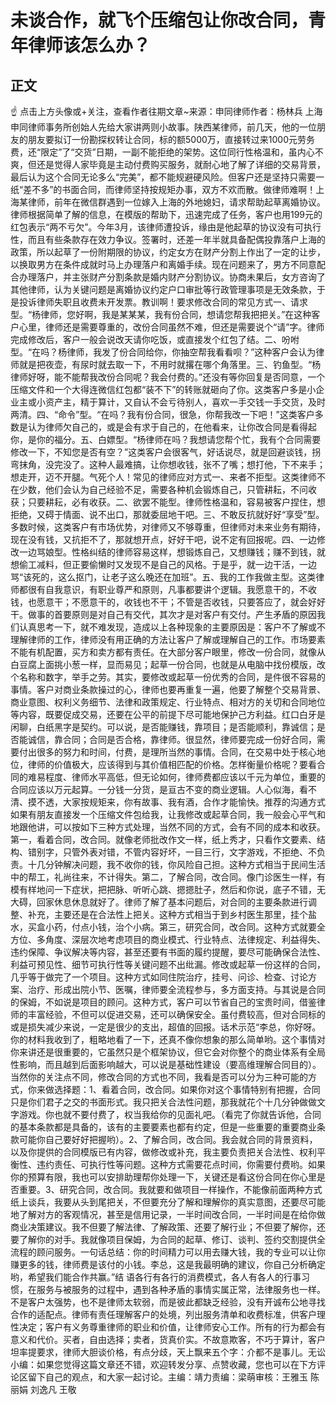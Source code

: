 # 未谈合作，就飞个压缩包让你改合同，青年律师该怎么办？
## 正文
☝ 点击上方头像或+关注，查看作者往期文章~来源：申同律师作者：杨林兵 上海申同律师事务所创始人先给大家讲两则小故事。陕西某律师，前几天，他的一位朋友的朋友要拟订一份勘探权转让合同，标的额5000万，直接转过来1000元劳务费，还“限定”了“交货”日期，一副不能拒绝的架势。这位同行性格温和，虽内心不爽，但还是觉得人家毕竟是主动付费购买服务，就耐心地了解了详细的交易背景，最后认为这个合同无论多么“完美”，都不能规避硬风险。但客户还是坚持只需要一纸“差不多”的书面合同，而律师坚持按规矩办事，双方不欢而散。做律师难啊！上海某律师，前年在微信群遇到一位嫁入上海的外地媳妇，请求帮助起草离婚协议。律师根据简单了解的信息，在模版的帮助下，迅速完成了任务，客户也用199元的红包表示“两不亏欠”。今年3月，该律师遭投诉，缘由是他起草的协议没有可执行性，而且有些条款存在效力争议。签署时，还差一年半就具备配偶投靠落户上海的政策，所以起草了一份附期限的协议，约定女方在财产分割上作出了一定的让步，以换取男方在条件成就时马上办理落户和离婚手续。现在问题来了，男方不同意配合办理落户，并主张财产分割条款是婚内财产分割协议。协商未果后，女方咨询了其他律师，认为关键问题是离婚协议约定户口审批等行政管理事项是无效条款，于是投诉律师失职且收费未开发票。教训啊！要求修改合同的常见方式一、请求型。“杨律师，您好啊，我是某某某，我有份合同，想请您帮我把把关。”在这种客户心里，律师还是需要尊重的，改份合同虽然不难，但还是需要说个“请”字。律师完成修改后，客户一般会说改天请你吃饭，或直接发个红包了结。二、吩咐型。“在吗？杨律师，我发了份合同给你，你抽空帮我看看呗？”这种客户会认为律师就是把夜壶，有尿时就去取一下，不用时就撂在哪个角落里。三、钓鱼型。“杨律师好呀，能不能帮我改份合同呢？我会付费的。”还没有等你回复是否同意，一个压缩文件和一个大得连微信红包都“装不下”的转账就砸向了你。这类客户多是小企业主或小资产主，精于算计，又自认不会亏待别人，喜欢一手交钱一手交货，及时两清。四、“命令”型。“在吗？我有份合同，很急，你帮我改一下吧！”这类客户多数是认为律师欠自己的，或是会有求于自己的，在他看来，让你改合同是看得起你，是你的福分。五、白嫖型。“杨律师在吗？我想请您帮个忙，我有个合同需要修改一下，不知您是否有空？”这类客户会很客气，好话说尽，就是回避谈钱，拐弯抹角，没完没了。这种人最难搞，让你想收钱，张不了嘴；想打他，下不来手；想走开，迈不开腿。气死个人！常见的律师应对方式一、来者不拒型。这类律师不在少数，他们会认为自己经验不足，需要各种机会锻炼自己，只管耕耘，不问收获；只要耕耘，必有收获。二、欲罢不能型。律师性格温和，容易被客户捏住，想拒绝，又碍于情面、说不出口，那就委屈地干吧。三、不敢反抗就好好“享受”型。多数时候，这类客户有市场优势，对律师又不够尊重，但律师对未来业务有期待，现在没有钱，又抗拒不了，那就想开点，好好干吧，说不定有回报呢。四、一边修改一边骂娘型。性格纠结的律师容易这样，想锻炼自己，又想赚钱；赚不到钱，就想偷工减料，但正要偷懒时又发现不是自己的风格。于是乎，就一边干活，一边骂“该死的，这么抠门，让老子这么晚还在加班”。五、我的工作我做主型。这类律师都很有自我意识，有职业尊严和原则，凡事都要讲个逻辑。我愿意干的，不收钱，也愿意干；不愿意干的，收钱也不干；不管是否收钱，只要答应了，就会好好干。做事的首要原则是对自己有交代，其次才是对客户有交付。产生矛盾的原因我们认真思考一下，就不难发现，造成以上各种现象的主要原因是：客户不了解或不理解律师的工作，律师没有用正确的方法让客户了解或理解自己的工作。市场要素不能有机配置，买方和卖方都有责任。在大部分客户眼里，修改一份合同，就像从白豆腐上面挑小葱一样，显而易见；起草一份合同，也就是从电脑中找份模版，改个名称和数字，举手之劳。其实，要修改或起草一份优秀的合同，是件很不容易的事情。客户对商业条款操过的心，律师也要再重复一遍，他要了解整个交易背景、商业意图、权利义务细节、法律和政策规定、行业特点、相对方的关切和合同地位等内容，既要促成交易，还要在公平的前提下尽可能地保护己方利益。红口白牙是闲聊，白纸黑字是契约。可以说，是否能赚钱，靠项目；是否能顺利，靠诚信；是否能诚信，靠合同；合同是否合格，靠律师。很显然，律师要完成一份好合同，需要付出很多的努力和时间，付费，是理所当然的事情。合同，在交易中处于核心地位，律师的价值极大，应该得到与其价值相匹配的价格。怎样衡量价格呢？要看合同的难易程度、律师水平高低，但无论如何，律师费都应该以千元为单位，重要的合同应该以万元起算。一分钱一分货，是亘古不变的商业逻辑。人心似海，看不清、摸不透，大家按规矩来，你有故事、我有酒，合作才能愉快。推荐的沟通方式如果有朋友直接发一个压缩文件包给我，让我修改或起草合同，我一般会心平气和地跟他讲，可以按如下三种方式处理，当然不同的方式，会有不同的成本和收获。第一，看着合同，改合同。就像老师批改作文一样，纸上秀才，只看作文要素、结构、错别字，只管外表对错，不管内容好坏，一目三行，文字游戏，不拒绝、不负责。十几分钟解决问题，我不收你的钱，你风险自己担。这种方式相当于民间生活中的帮工，礼尚往来，不计得失。第二，了解合同，改合同。像门诊医生一样，有模有样地问一下症状，把把脉、听听心跳、摁摁肚子，然后和你说，底子不错，无大碍，回家休息休息就好了。律师了解了基本问题后，对合同的主要条款进行调整、补充，主要还是在合法性上把关。这种方式相当于到乡村医生那里，挂个盐水，买盒小药，付点小钱，治个小病。第三，研究合同，改合同。这种方式就要全方位、多角度、深层次地考虑项目的商业模式、行业特点、法律规定、利益得失、违约保障、争议解决等内容，甚至还要有书面的履约提醒，要尽可能确保合法性、利益可预见性、细节可执行性等关键问题不出纰漏。修改或起草一份这样的合同，几乎等于做完了一个项目。这种方式如同住院治疗，挂号、问诊、检查、讨论方案、治疗、形成出院小节、医嘱，律师要全流程参与，多方面支持。与其说是合同的保姆，不如说是项目的顾问。这种方式，客户可以节省自己的宝贵时间，借鉴律师的丰富经验，不但可以促进交易，还可以确保安全。虽付费较高，但对合同标的或是损失减少来说，一定是很少的支出，超值的回报。话术示范“李总，你好呀。你的材料我收到了，粗略地看了一下，还真不像你想象的那么简单哟。这个事情对你来讲还是很重要的，它虽然只是个框架协议，但它会对你整个的商业体系有全局性影响，而且越到后面影响越大，可以说是基础性建设（要高维理解合同目的）。当然你的关注点不同，修改合同的方式也不同，我看是否可以分为三种可能的方式，你来做选择题：1、看着合同，改合同。如果你对这个事情特别有把握，合同只是你们君子之交的书面形式。我只把关合法性问题，那我就花个十几分钟做做文字游戏。你也就不要付费了，权当我给你的见面礼吧。（看完了你就告诉他，合同的基本条款都是具备的，该有的主要要素也都有约定，但是一些重要的重要商业条款可能你自己要好好把握哟）。2、了解合同，改合同。我会就合同的背景资料，以及你提供的合同模版已有内容，做修改或补充，我主要负责把关合法性、权利平衡性、违约责任、可执行性等问题。这种方式需要花点时间，你需要付费哟。如果你的预算有限，我也可以安排助理帮你处理一下，关键还是看这份合同在你心里是否重要。3、研究合同，改合同。我就要和做项目一样操作，不能像前面两种方式纸上谈兵，我要从头到尾把关，不但要充分了解和理解你的真实意图，还要尽可能地了解对方的客观情况，甚至是信用记录，一半时间改合同，一半时间是在给你做商业决策建议。我不但要了解法律、了解政策、还要了解行业；不但要了解你，还要了解你的对手。我就像项目保姆，为合同的起草、修订、谈判、签约交割提供全流程的顾问服务。一句话总结：你的时间精力可以用去赚大钱，我的专业可以让你赚更多的钱，律师费是该付的小钱。李总，这是我最明确的建议，你自己分析确定哟，希望我们能合作共赢。”结 语各行有各行的消费模式，各人有各人的行事习惯，在服务与被服务的过程中，遇到各种矛盾的事情实属正常，法律服务也一样。不是客户太强势，也不是律师太软弱，而是彼此都缺乏经验，没有开诚布公地寻找合作的适配点。律师有责任理解客户的处境，列出服务清单和收费标准，供客户理性决定；客户有义务尊重律师的职业和价值，让律师安心工作。所有的行为都会有意义和代价。买者，自由选择；卖者，货真价实。不故意欺客，不巧于算计，客户坦率提要求，律师大胆谈价格，有点分歧，天上飘来五个字：介都不是事儿。无讼小编：如果您觉得这篇文章还不错，欢迎转发分享、点赞收藏，您也可以在下方评论区留下自己的观点，和大家一起讨论。主编：靖力责编：梁萌审核：王雅玉 陈丽娟 刘逸凡 王敬